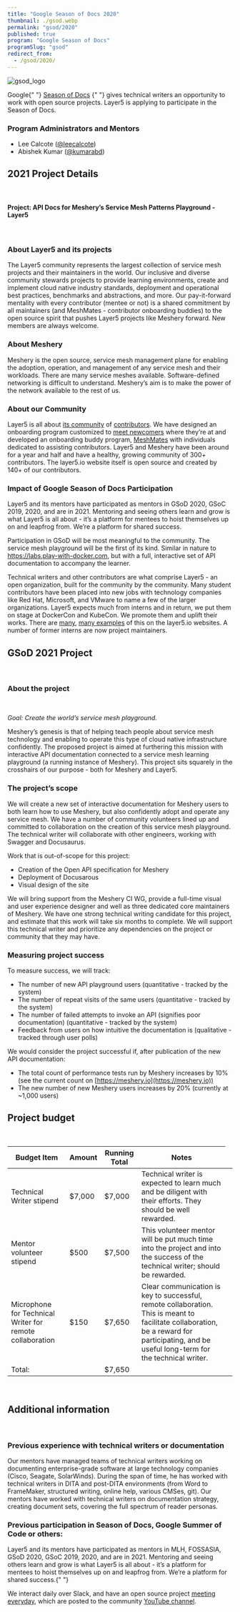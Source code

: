 ```yaml
---
title: "Google Season of Docs 2020"
thumbnail: ./gsod.webp
permalink: "gsod/2020"
published: true
program: "Google Season of Docs"
programSlug: "gsod"
redirect_from:
  - /gsod/2020/
---
```



<ProgramsWrapper>

<img src={gsod_logo} alt="gsod_logo" />
<p>
  Google{" "}
  <a href="https://developers.google.com/season-of-docs">Season of Docs</a>
{" "}
  gives technical writers an opportunity to work with open source projects.
  Layer5 is applying to participate in the Season of Docs.
</p>
<h3>Program Administrators and Mentors</h3>
<ul>
  <li>
    Lee Calcote (<a href="https://github.com/leecalcote">@leecalcote</a>)
  </li>
  <li>
    Abishek Kumar (<a href="https://github.com/kumarabd">@kumarabd</a>)
  </li>
</ul>

<h2>2021 Project Details</h2>
<br />
<h4 style={{fontSize: "1.75rem", textAlign: "center", textDecoration: "underline"}}>
  Project: API Docs for Meshery’s Service Mesh Patterns Playground - Layer5
</h4>
<br />
<h3>About Layer5 and its projects</h3>

<p>
  The Layer5 community represents the largest collection of service mesh
  projects and their maintainers in the world. Our inclusive and diverse
  community stewards projects to provide learning environments, create and
  implement cloud native industry standards, deployment and operational best
  practices, benchmarks and abstractions, and more. Our pay-it-forward mentality
  with every contributor (mentee or not) is a shared commitment by all
  maintainers (and MeshMates - contributor onboarding buddies) to the open
  source spirit that pushes Layer5 projects like Meshery forward. New members
  are always welcome.
</p>

### About Meshery

<p>
  Meshery is the open source, service mesh management plane for enabling the
  adoption, operation, and management of any service mesh and their workloads.
  There are many service meshes available. Software-defined networking is
  difficult to understand. Meshery’s aim is to make the power of the network
  available to the rest of us.
</p>

<h3>About our Community</h3>

Layer5 is all about [its community](https://layer5.io/community) of [contributors](https://layer5.io/community/members). We have designed an onboarding program customized to [meet newcomers](https://layer5.io/community/newcomers) where they’re at and developed an onboarding buddy program, [MeshMates](https://layer5.io/community/meshmates) with individuals dedicated to assisting contributors. Layer5 and Meshery have been around for a year and half and have a healthy, growing community of 300+ contributors. The layer5.io website itself is open source and created by 140+ of our contributors.

### Impact of Google Season of Docs Participation

Layer5 and its mentors have participated as mentors in GSoD 2020, GSoC 2019, 2020, and are in 2021. Mentoring and seeing others learn and grow is what Layer5 is all about - it’s a platform for mentees to hoist themselves up on and leapfrog from. We’re a platform for shared success.

Participation in GSoD will be most meaningful to the community. The service mesh playground will be the first of its kind. Similar in nature to https://labs.play-with-docker.com, but with a full, interactive set of API documentation to accompany the learner.

Technical writers and other contributors are what comprise Layer5 - an open organization, built for the community by the community. Many student contributors have been placed into new jobs with technology companies like Red Hat, Microsoft, and VMware to name a few of the larger organizations. Layer5 expects much from interns and in return, we put them on stage at DockerCon and KubeCon. We promote them and uplift their works. There are [many](https://www.linkedin.com/company/layer5), [many examples](https://layer5.io/blog/category/community) of this on the layer5.io websites. A number of former interns are now project maintainers.

## GSoD 2021 Project

<br />

### About the project

<br />
<p>
  <i>Goal: Create the world’s service mesh playground.</i>
</p>

<p>
  Meshery’s genesis is that of helping teach people about service mesh
  technology and enabling to operate this type of cloud native infrastructure
  confidently. The proposed project is aimed at furthering this mission with
  interactive API documentation connected to a service mesh learning playground
  (a running instance of Meshery). This project sits squarely in the crosshairs
  of our purpose - both for Meshery and Layer5.
</p>

### The project’s scope

<p>
  We will create a new set of interactive documentation for Meshery users to
  both learn how to use Meshery, but also confidently adopt and operate any
  service mesh. We have a number of community volunteers lined up and committed
  to collaboration on the creation of this service mesh playground. The
  technical writer will collaborate with other engineers, working with Swagger
  and Docusaurus.
</p>

<p>Work that is out-of-scope for this project:</p>

- Creation of the Open API specification for Meshery
- Deployment of Docusarous
- Visual design of the site

<p>
  We will bring support from the Meshery CI WG, provide a full-time visual and
  user experience designer and well as three dedicated core maintainers of
  Meshery. We have one strong technical writing candidate for this project, and
  estimate that this work will take six months to complete. We will support this
  technical writer and prioritize any dependencies on the project or community
  that they may have.
</p>

### Measuring project success

<p>To measure success, we will track:</p>

- The number of new API playground users (quantitative - tracked by the system)
- The number of repeat visits of the same users (quantitative - tracked by the system)
- The number of failed attempts to invoke an API (signifies poor documentation) (quantitative - tracked by the system)
- Feedback from users on how intuitive the documentation is (qualitative - tracked through user polls)

<p>
  We would consider the project successful if, after publication of the new API
  documentation:
</p>

- The total count of performance tests run by Meshery increases by 10% (see the current count on [https://meshery.io](https://meshery.io))
- The new number of new Meshery users increases by 20% (currently at ~1,000 users)

## Project budget

<br />
<div className="gsod-table-container">
  <table className="tutorials-table">
    <thead>
      <tr>
        <th>Budget Item</th>
        <th>Amount</th>
        <th>Running Total</th>
        <th>Notes</th>
      </tr>
    </thead>
    <tbody>
      <tr>
        <td>Technical Writer stipend</td>
        <td>$7,000</td>
        <td>$7,000</td>
        <td>
          Technical writer is expected to learn much and be diligent with their
          efforts. They should be well rewarded.
        </td>
        <td></td>
      </tr>
      <tr>
        <td>Mentor volunteer stipend</td>
        <td>$500</td>
        <td>$7,500</td>
        <td>
          This volunteer mentor will be put much time into the project and into
          the success of the technical writer; should be rewarded.
        </td>
        <td></td>
      </tr>
      <tr>
        <td>Microphone for Technical Writer for remote collaboration</td>
        <td>$150</td>
        <td>$7,650</td>
        <td>
          Clear communication is key to successful, remote collaboration. This
          is meant to facilitate collaboration, be a reward for participating,
          and be useful long-term for the technical writer.
        </td>
        <td></td>
      </tr>
      <tr style={{fontWeight: "bold"}}>
        <td>Total:</td>
        <td></td>
        <td>$7,650</td>
        <td></td>
        <td></td>
      </tr>
    </tbody>
  </table>
</div>
<br />
<h2>Additional information</h2>
<br />

### Previous experience with technical writers or documentation

<p>
  Our mentors have managed teams of technical writers working on documenting
  enterprise-grade software at large technology companies (Cisco, Seagate,
  SolarWinds). During the span of time, he has worked with technical writers in
  DITA and post-DITA environments (from Word to FrameMaker, structured writing,
  online help, various CMSes, git). Our mentors have worked with technical
  writers on documentation strategy, creating document sets, covering the full
  spectrum of reader personas.
</p>

### Previous participation in Season of Docs, Google Summer of Code or others:

<p>
  Layer5 and its mentors have participated as mentors in MLH, FOSSASIA, GSoD
  2020, GSoC 2019, 2020, and are in 2021. Mentoring and seeing others learn and
  grow is what Layer5 is all about - it’s a platform for mentees to hoist
  themselves up on and leapfrog from. We’re a platform for shared success.{" "}
</p>

We interact daily over Slack, and have an open source project [meeting everyday](https://layer5.io/community/calendar), which are posted to the community [YouTube channel](https://www.youtube.com/c/Layer5io?sub_confirmation=1).

</ProgramsWrapper>
